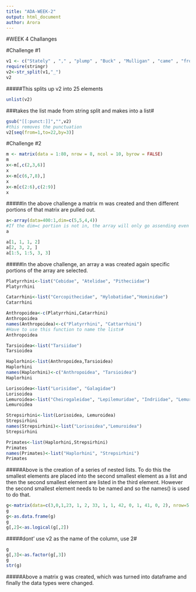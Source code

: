 ```yaml
---
title: "ADA-WEEK-2"
output: html_document
author: Arora
---
```

#WEEK 4 Challanges

#Challenge #1
```r
v1 <- c("Stately" , "," , "plump" , "Buck" , "Mulligan" , "came" , "from" , "the" , "stairhead" , "," , "bearing" , "a" , "bowl" , "of" , "lather" , "on" , "which" , "a" , "mirror" , "and" , "a" , "razor" , "lay" , "crossed" , ".")
require(stringr)
v2<-str_split(v1,"_")
v2
```
#####This splits up v2 into 25 elements
```r
unlist(v2)
```
###takes the list made from string split and makes into a list#
```r
gsub("[[:punct:]]","",v2)
#this removes the punctuation
v2[seq(from=1,to=22,by=3)]
```

#Challenge #2
```r
m <- matrix(data = 1:80, nrow = 8, ncol = 10, byrow = FALSE)
m
x<-m[,c(2,3,6)]
x
x<-m[c(6,7,8),]
x
x<-m[c(2:6),c(2:9)]
x
```

#####In the above challenge a matrix m was created and then different portions of that matrix are pulled out. 

```r
a<-array(data=400:1,dim=c(5,5,4,4))
#If the dim=c portion is not in, the array will only go assending even if it is set up from 400 to 1#
a

a[1, 1, 1, 2]
a[2, 3, 2, ]
a[1:5, 1:5, 3, 3]
```

#####In the above challenge, an array a was created again specific portions of the array are selected. 

```r
Platyrrhini<-list("Cebidae", "Atelidae", "Pitheciidae")
Platyrrhini

Catarrhini<-list("Cercopithecidae", "Hylobatidae","Hominidae")
Catarrhini

Anthropoidea<-c(Platyrrhini,Catarrhini)
Anthropoidea
names(Anthropoidea)<-c("Platyrrhini", "Cattarrhini")
#Have to use this function to name the lists#
Anthropoidea

Tarsioidea<-list("Tarsiidae")
Tarsioidea

Haplorhini<-list(Anthropoidea,Tarsioidea)
Haplorhini
names(Haplorhini)<-c("Anthropoidea", "Tarsioidea")
Haplorhini

Lorisoidea<-list("Lorisidae", "Galagidae")
Lorisoidea
Lemuroidea<-list("Cheirogaleidae", "Lepilemuridae", "Indriidae", "Lemuridae", "Daubentoniidae")
Lemuroidea

Strepsirhini<-list(Lorisoidea, Lemuroidea)
Strepsirhini
names(Strepsirhini)<-list("Lorisoidea","Lemuroidea")
Strepsirhini

Primates<-list(Haplorhini,Strepsirhini)
Primates
names(Primates)<-list("Haplorhini", "Strepsirhini")
Primates
```

#####Above is the creation of a series of nested lists. To do this the smallest elements are placed into the second smallest element as a list and then the second smallest element are listed in the third element. However the second smallest element needs to be named and so the names() is used to do that. 

```r
g<-matrix(data=c(3,0,1,23, 1, 2, 33, 1, 1, 42, 0, 1, 41, 0, 2), nrow=5, ncol=3, byrow=TRUE)
g
g<-as.data.frame(g)
g
g[,2]<-as.logical(g[,2])
```

#####dont' use v2 as the name of the column, use 2#

```r
g
g[,3]<-as.factor(g[,3])
g
str(g)
```
#####Above a matrix g was created, which was turned into dataframe and finally the data types were changed. 
